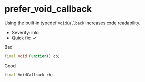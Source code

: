 # prefer_void_callback

Using the built-in typedef `VoidCallback` increases code readability.

- Severity: info
- Quick fix: ✓

Bad

```dart
final void Function() cb;
```

Good

```dart
final VoidCallback cb;
```
